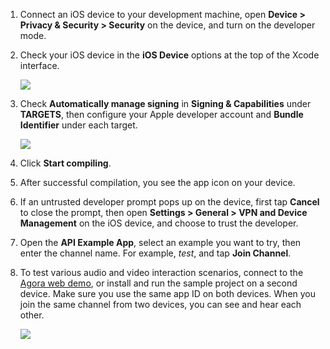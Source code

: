 <PlatformWrapper platform="ios">

1. Connect an iOS device to your development machine, open **Device > Privacy & Security > Security** on the device, and turn on the developer mode.

1. Check your iOS device in the **iOS Device** options at the top of the Xcode interface.

    ![](/images/video-sdk/run-compile-ios-step-2.png)

1. Check **Automatically manage signing** in **Signing & Capabilities** under **TARGETS**, then configure your Apple developer account and **Bundle Identifier** under each target.

    ![](/images/video-sdk/run-compile-ios-step-3.png)

1. Click **Start compiling**.

1. After successful compilation, you see the app icon on your device.

1. If an untrusted developer prompt pops up on the device, first tap **Cancel** to close the prompt, then open **Settings > General > VPN and Device Management** on the iOS device, and choose to trust the developer.

1. Open the **API Example App**, select an example you want to try, then enter the channel name. For example, *test*, and tap **Join Channel**.

1. To test various audio and video interaction scenarios, connect to the [Agora web demo](https://webdemo.agora.io/basicVideoCall/index.html), or install and run the sample project on a second device. Make sure you use the same app ID on both devices. When you join the same channel from two devices, you can see and hear each other.

    ![](/images/video-sdk/run-compile-ios-step-8.png)

</PlatformWrapper>